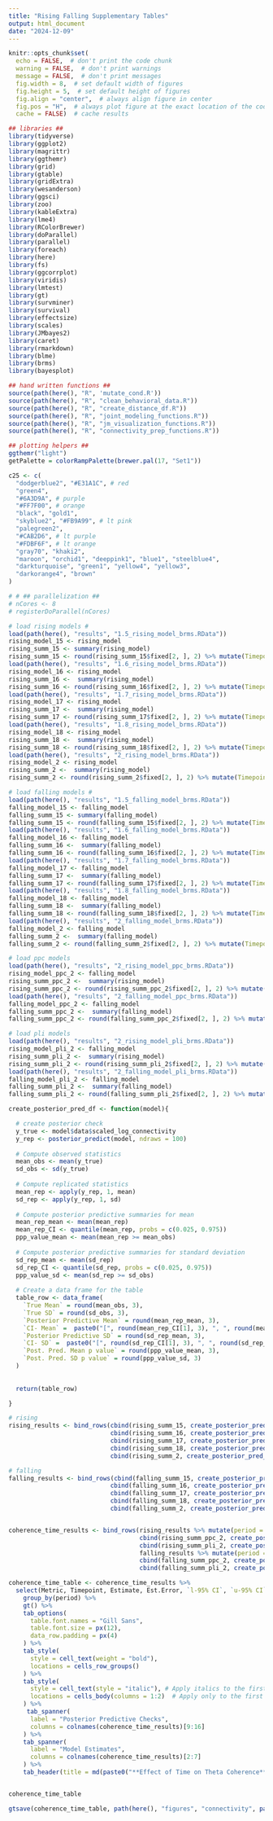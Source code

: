 ```yaml
---
title: "Rising Falling Supplementary Tables"
output: html_document
date: "2024-12-09"
---
```


```r
knitr::opts_chunk$set(
  echo = FALSE,  # don't print the code chunk
  warning = FALSE,  # don't print warnings
  message = FALSE,  # don't print messages
  fig.width = 8,  # set default width of figures
  fig.height = 5,  # set default height of figures
  fig.align = "center",  # always align figure in center
  fig.pos = "H",  # always plot figure at the exact location of the code chunk
  cache = FALSE)  # cache results

## libraries ##
library(tidyverse)
library(ggplot2)
library(magrittr)
library(ggthemr)
library(grid)
library(gtable)
library(gridExtra)
library(wesanderson)
library(ggsci)
library(zoo)
library(kableExtra)
library(lme4)
library(RColorBrewer)
library(doParallel)
library(parallel)
library(foreach)
library(here)
library(fs)
library(ggcorrplot)
library(viridis)
library(lmtest)
library(gt)
library(survminer)
library(survival)
library(effectsize)
library(scales)
library(JMbayes2)
library(caret)
library(rmarkdown)
library(blme)
library(brms)
library(bayesplot)

## hand written functions ##
source(path(here(), "R", 'mutate_cond.R'))
source(path(here(), "R", "clean_behavioral_data.R"))
source(path(here(), "R", "create_distance_df.R"))
source(path(here(), "R", "joint_modeling_functions.R"))
source(path(here(), "R", "jm_visualization_functions.R"))
source(path(here(), "R", "connectivity_prep_functions.R"))

## plotting helpers ##
ggthemr("light")
getPalette = colorRampPalette(brewer.pal(17, "Set1"))

c25 <- c(
  "dodgerblue2", "#E31A1C", # red
  "green4",
  "#6A3D9A", # purple
  "#FF7F00", # orange
  "black", "gold1",
  "skyblue2", "#FB9A99", # lt pink
  "palegreen2",
  "#CAB2D6", # lt purple
  "#FDBF6F", # lt orange
  "gray70", "khaki2",
  "maroon", "orchid1", "deeppink1", "blue1", "steelblue4",
  "darkturquoise", "green1", "yellow4", "yellow3",
  "darkorange4", "brown"
)

# # ## parallelization ##
# nCores <- 8
# registerDoParallel(nCores)


```

```r

# load rising models #
load(path(here(), "results", "1.5_rising_model_brms.RData"))
rising_model_15 <- rising_model
rising_summ_15 <- summary(rising_model)
rising_summ_15 <- round(rising_summ_15$fixed[2, ], 2) %>% mutate(Timepoint = "1.5 (s)")
load(path(here(), "results", "1.6_rising_model_brms.RData"))
rising_model_16 <- rising_model
rising_summ_16 <-  summary(rising_model)
rising_summ_16 <- round(rising_summ_16$fixed[2, ], 2) %>% mutate(Timepoint = "1.6 (s)")
load(path(here(), "results", "1.7_rising_model_brms.RData"))
rising_model_17 <- rising_model
rising_summ_17 <-  summary(rising_model)
rising_summ_17 <- round(rising_summ_17$fixed[2, ], 2) %>% mutate(Timepoint = "1.7 (s)")
load(path(here(), "results", "1.8_rising_model_brms.RData"))
rising_model_18 <- rising_model
rising_summ_18 <-  summary(rising_model)
rising_summ_18 <- round(rising_summ_18$fixed[2, ], 2) %>% mutate(Timepoint = "1.8 (s)")
load(path(here(), "results", "2_rising_model_brms.RData"))
rising_model_2 <- rising_model
rising_summ_2 <-  summary(rising_model)
rising_summ_2 <- round(rising_summ_2$fixed[2, ], 2) %>% mutate(Timepoint = "2 (s)")

# load falling models #
load(path(here(), "results", "1.5_falling_model_brms.RData"))
falling_model_15 <- falling_model
falling_summ_15 <- summary(falling_model)
falling_summ_15 <- round(falling_summ_15$fixed[2, ], 2) %>% mutate(Timepoint = "1.5 (s)")
load(path(here(), "results", "1.6_falling_model_brms.RData"))
falling_model_16 <- falling_model
falling_summ_16 <-  summary(falling_model)
falling_summ_16 <- round(falling_summ_16$fixed[2, ], 2) %>% mutate(Timepoint = "1.6 (s)")
load(path(here(), "results", "1.7_falling_model_brms.RData"))
falling_model_17 <- falling_model
falling_summ_17 <-  summary(falling_model)
falling_summ_17 <- round(falling_summ_17$fixed[2, ], 2) %>% mutate(Timepoint = "1.7 (s)")
load(path(here(), "results", "1.8_falling_model_brms.RData"))
falling_model_18 <- falling_model
falling_summ_18 <-  summary(falling_model)
falling_summ_18 <- round(falling_summ_18$fixed[2, ], 2) %>% mutate(Timepoint = "1.8 (s)")
load(path(here(), "results", "2_falling_model_brms.RData"))
falling_model_2 <- falling_model
falling_summ_2 <-  summary(falling_model)
falling_summ_2 <- round(falling_summ_2$fixed[2, ], 2) %>% mutate(Timepoint = "2 (s)")

# load ppc models
load(path(here(), "results", "2_rising_model_ppc_brms.RData"))
rising_model_ppc_2 <- falling_model
rising_summ_ppc_2 <-  summary(rising_model)
rising_summ_ppc_2 <- round(rising_summ_ppc_2$fixed[2, ], 2) %>% mutate(Timepoint = "2 (s)")
load(path(here(), "results", "2_falling_model_ppc_brms.RData"))
falling_model_ppc_2 <- falling_model
falling_summ_ppc_2 <-  summary(falling_model)
falling_summ_ppc_2 <- round(falling_summ_ppc_2$fixed[2, ], 2) %>% mutate(Timepoint = "2 (s)")

# load pli models
load(path(here(), "results", "2_rising_model_pli_brms.RData"))
rising_model_pli_2 <- falling_model
rising_summ_pli_2 <-  summary(rising_model)
rising_summ_pli_2 <- round(rising_summ_pli_2$fixed[2, ], 2) %>% mutate(Timepoint = "2 (s)")
load(path(here(), "results", "2_falling_model_pli_brms.RData"))
falling_model_pli_2 <- falling_model
falling_summ_pli_2 <-  summary(falling_model)
falling_summ_pli_2 <- round(falling_summ_pli_2$fixed[2, ], 2) %>% mutate(Timepoint = "2 (s)")


```

```r

create_posterior_pred_df <- function(model){

  # create posterior check
  y_true <- model$data$scaled_log_connectivity
  y_rep <- posterior_predict(model, ndraws = 100)
  
  # Compute observed statistics
  mean_obs <- mean(y_true)
  sd_obs <- sd(y_true)
  
  # Compute replicated statistics
  mean_rep <- apply(y_rep, 1, mean)
  sd_rep <- apply(y_rep, 1, sd)
  
  # Compute posterior predictive summaries for mean
  mean_rep_mean <- mean(mean_rep)
  mean_rep_CI <- quantile(mean_rep, probs = c(0.025, 0.975))
  ppp_value_mean <- mean(mean_rep >= mean_obs)
  
  # Compute posterior predictive summaries for standard deviation
  sd_rep_mean <- mean(sd_rep)
  sd_rep_CI <- quantile(sd_rep, probs = c(0.025, 0.975))
  ppp_value_sd <- mean(sd_rep >= sd_obs)
  
  # Create a data frame for the table
  table_row <- data_frame(
    `True Mean` = round(mean_obs, 3),
    `True SD` = round(sd_obs, 3),
    `Posterior Predictive Mean` = round(mean_rep_mean, 3),
    `CI- Mean` =  paste0("[", round(mean_rep_CI[1], 3), ", ", round(mean_rep_CI[2], 3), "]"),
    `Posterior Predictive SD` = round(sd_rep_mean, 3),
    `CI- SD` =  paste0("[", round(sd_rep_CI[1], 3), ", ", round(sd_rep_CI[2], 3), "]"),
    `Post. Pred. Mean p value` = round(ppp_value_mean, 3), 
    `Post. Pred. SD p value` = round(ppp_value_sd, 3)
  )
  
  
  return(table_row)

}


```


```r

# rising
rising_results <- bind_rows(cbind(rising_summ_15, create_posterior_pred_df(rising_model_15)),
                            cbind(rising_summ_16, create_posterior_pred_df(rising_model_16)),
                            cbind(rising_summ_17, create_posterior_pred_df(rising_model_17)),
                            cbind(rising_summ_18, create_posterior_pred_df(rising_model_18)),
                            cbind(rising_summ_2, create_posterior_pred_df(rising_model_2)))

# falling
falling_results <- bind_rows(cbind(falling_summ_15, create_posterior_pred_df(falling_model_15)),
                            cbind(falling_summ_16, create_posterior_pred_df(falling_model_16)),
                            cbind(falling_summ_17, create_posterior_pred_df(falling_model_17)),
                            cbind(falling_summ_18, create_posterior_pred_df(falling_model_18)),
                            cbind(falling_summ_2, create_posterior_pred_df(falling_model_2)))


coherence_time_results <- bind_rows(rising_results %>% mutate(period = "Approach", Metric = "Im. Coh."), 
                                    cbind(rising_summ_ppc_2, create_posterior_pred_df(rising_model_ppc_2)) %>% mutate(period = "Approach", Metric = "PPC"),
                                    cbind(rising_summ_pli_2, create_posterior_pred_df(rising_model_pli_2)) %>% mutate(period = "Approach", Metric = "PLI"),
                                    falling_results %>% mutate(period = "Avoid", Metric = "Im. Coh."),
                                    cbind(falling_summ_ppc_2, create_posterior_pred_df(falling_model_ppc_2)) %>% mutate(period = "Avoid", Metric = "PPC"),
                                    cbind(falling_summ_pli_2, create_posterior_pred_df(falling_model_pli_2))  %>% mutate(period = "Avoid", Metric = "PLI"))

```

```r

coherence_time_table <- coherence_time_results %>%
  select(Metric, Timepoint, Estimate, Est.Error, `l-95% CI`, `u-95% CI`, Rhat, Bulk_ESS, Tail_ESS, colnames(coherence_time_results)[9:17]) %>%
    group_by(period) %>%
    gt() %>%
    tab_options(
      table.font.names = "Gill Sans",
      table.font.size = px(12),
      data_row.padding = px(4)
    ) %>%
    tab_style(
      style = cell_text(weight = "bold"),
      locations = cells_row_groups()
    ) %>%
    tab_style(
      style = cell_text(style = "italic"), # Apply italics to the first column
      locations = cells_body(columns = 1:2)  # Apply only to the first column
    ) %>%
     tab_spanner(
      label = "Posterior Predictive Checks",
      columns = colnames(coherence_time_results)[9:16]
    ) %>% 
    tab_spanner(
      label = "Model Estimates",
      columns = colnames(coherence_time_results)[2:7]
    ) %>% 
    tab_header(title = md(paste0("**Effect of Time on Theta Coherence**")))


coherence_time_table

gtsave(coherence_time_table, path(here(), "figures", "connectivity", paste0("supplemental_table_rising_falling_table.png")))
```



